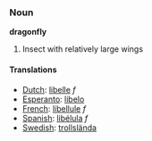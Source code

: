 ===Noun===

'''dragonfly'''

# Insect with relatively large wings

====Translations====
*[[Dutch]]: [[libelle]] ''f''
*[[Esperanto]]: [[libelo]]
*[[French]]: [[libellule]] ''f''
*[[Spanish]]: [[libélula]] ''f''
*[[Swedish]]: [[trollslända]]